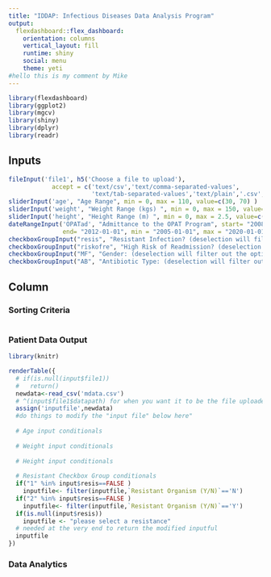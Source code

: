 ```yaml
---
title: "IDDAP: Infectious Diseases Data Analysis Program"
output: 
  flexdashboard::flex_dashboard:
    orientation: columns
    vertical_layout: fill
    runtime: shiny
    social: menu
    theme: yeti
#hello this is my comment by Mike
---
```

```r
library(flexdashboard)
library(ggplot2)
library(mgcv)
library(shiny)
library(dplyr)
library(readr)
```


Inputs {.sidebar data-width=350}
-----------------------------------------------------------------------

```r
fileInput('file1', h5('Choose a file to upload'),
            accept = c('text/csv','text/comma-separated-values',
                       'text/tab-separated-values','text/plain','.csv','.tsv'))
sliderInput('age', "Age Range", min = 0, max = 110, value=c(30, 70) )
sliderInput('weight', "Weight Range (kgs) ", min = 0, max = 150, value=c(30, 70) )
sliderInput('height', "Height Range (m) ", min = 0, max = 2.5, value=c(1, 2) )
dateRangeInput('OPATad', "Admittance to the OPAT Program", start= "2008-01-01", 
               end= "2012-01-01", min = "2005-01-01", max = "2020-01-01",startview="year")
checkboxGroupInput("resis", "Resistant Infection? (deselection will filter out the option)", choices= c("Yes"=1, "No"=2), selected = c(1,2))
checkboxGroupInput("riskofre", "High Risk of Readmission? (deselection will filter out the option)", choices= c("Yes", "No"), selected = c("Yes", "No"))
checkboxGroupInput("MF", "Gender: (deselection will filter out the option)", choices= c("Male", "Female"), selected = c("Male", "Female"))
checkboxGroupInput("AB", "Antibiotic Type: (deselection will filter out the option)", choices= c("Erythromycin", "Lymecycline", "Norfloxacin", "Ciprofloxacin", "Amoxicillin", 	"Gentamicin","Phenoxymethylpenicillin", "Other"), selected = c("Erythromycin", "Lymecycline", "Norfloxacin", "Ciprofloxacin", "Amoxicillin", 	"Gentamicin","Phenoxymethylpenicillin", "Other"))

```

Column {data-width=250}
-----------------------------------------------------------------------
### Sorting Criteria {data-height=100}
```r

```
### Patient Data Output {data-height=500}

```r
library(knitr)

renderTable({
  # if(is.null(input$file1))
  #   return()
  newdata<-read_csv('mdata.csv')
  # ^(input$file1$datapath) for when you want it to be the file uploaded
  assign('inputfile',newdata)
  #do things to modify the "input file" below here"
  
  # Age input conditionals
  
  # Weight input conditionals
  
  # Height input conditionals
  
  # Resistant Checkbox Group conditionals
  if("1" %in% input$resis==FALSE )
    inputfile<- filter(inputfile,`Resistant Organism (Y/N)`=='N')
  if("2" %in% input$resis==FALSE )
    inputfile<- filter(inputfile,`Resistant Organism (Y/N)`=='Y')
  if(is.null(input$resis))
    inputfile <- "please select a resistance"
  # needed at the very end to return the modified inputful
  inputfile
})
```

### Data Analytics  {data-height=200}

```r

```

